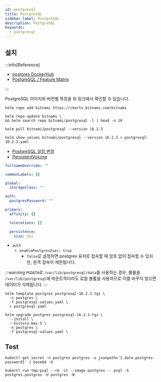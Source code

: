 ```yaml
---
id: postgresql
title: PostgreSQL
sidebar_label: PostgreSQL
description: PostgreSQL
keywords:
  - postgresql
---
```


## 설치

:::info[Reference]

- [postgres DockerHub](https://hub.docker.com/_/postgres)
- [PostgreSQL / Feature Matrix](https://www.postgresql.org/about/featurematrix/)

:::

PostgreSQL 이미지와 버전별 특징을 위 링크에서 확인할 수 있습니다.

```shell
helm repo add bitnami https://charts.bitnami.com/bitnami
```

```shell
helm repo update bitnami \
&& helm search repo bitnami/postgresql -l | head -n 10
```

```shell
helm pull bitnami/postgresql --version 16.2.3
```

```shell
helm show values bitnami/postgresql --version 16.2.3 > postgresql-16.2.3.yaml
```

- [PostgreSQL 설정 변경](/docs/lang/db/sql/postgresql/config.mdx)
- [PersistentVolume](/docs/mlops/kubernetes/storage/persistent-volume.mdx)

```yaml title="postgresql-values.yaml"
fullnameOverride: ""

commonLabels: {}

global:
  storageClass: ""

auth:
  postgresPassword: ""

primary:
  affinity: {}

  tolerations: []

  persistence:
    size: 5Gi
```

- `auth`
  - `enablePostgresUser: true`
    - `false`로 설정하면 postgres 유저로 접속할 때 암호 없이 접속할 수 있지만, 원격 접속이 제한됩니다.

:::warning
`PGDATA`로 `/var/lib/postgresql/data`를 사용하는 경우, 볼륨을 `/var/lib/postgresql`에 마운트하더라도 로컬 볼륨을 사용하므로 이를 바꾸지 않으면 데이터가 삭제됩니다.
:::

```shell
helm template postgres postgresql-16.2.3.tgz \
  -n postgres \
  -f postgresql-values.yaml \
  > postgresql.yaml
```

```shell
helm upgrade postgres postgresql-16.2.3.tgz \
  --install \
  --history-max 5 \
  -n postgres \
  -f postgresql-values.yaml \
```

## Test

```shell
kubectl get secret -n postgres postgres -o jsonpath='{.data.postgres-password}' | base64 -d
```

```shell
kubectl run tmp-psql --rm -it --image postgres -- psql -h postgres.postgres -U postgres -W
```
